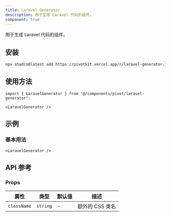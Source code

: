 ```yaml
---
title: Laravel Generator
description: 用于生成 Laravel 代码的组件。
component: true
---
```


用于生成 Laravel 代码的组件。

<ComponentPreview name="laravel-generator-demo" />

## 安装

```bash
npx shadcn@latest add https://pivotkit.vercel.app/r/laravel-generator.json
```

## 使用方法

```tsx
import { LaravelGenerator } from "@/components/pivot/laravel-generator";
```

```tsx
<LaravelGenerator />
```

## 示例

### 基本用法

```tsx
<LaravelGenerator />
```

## API 参考

### Props

| 属性        | 类型     | 默认值 | 描述            |
| ----------- | -------- | ------ | --------------- |
| `className` | `string` | -      | 额外的 CSS 类名 |
